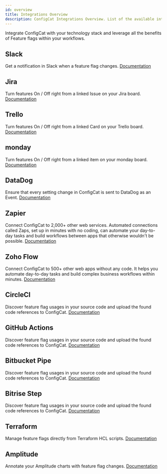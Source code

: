 ```yaml
---
id: overview
title: Integrations Overview
description: ConfigCat Integrations Overview. List of the available integrations like Datadog, GitHub, CircleCI, Bitbucket, Bitrise, Slack, Trello, Zapier, Jira, Terraform, Amplitude
---
```


Integrate ConfigCat with your technology stack and leverage all the benefits of Feature flags within your workflows.

## Slack

Get a notification in Slack when a feature flag changes.
[Documentation](slack.mdx)

## Jira

Turn features On / Off right from a linked Issue on your Jira board.
[Documentation](jira.mdx)

## Trello

Turn features On / Off right from a linked Card on your Trello board.
[Documentation](trello.mdx)

## monday

Turn features On / Off right from a linked item on your monday board.
[Documentation](monday.mdx)

## DataDog

Ensure that every setting change in ConfigCat is sent to DataDog as an Event.
[Documentation](datadog.mdx)

## Zapier

Connect ConfigCat to 2,000+ other web services. Automated connections called Zaps, set up in minutes with no coding, can automate your day-to-day tasks and build workflows between apps that otherwise wouldn't be possible.
[Documentation](zapier.mdx)

## Zoho Flow

Connect ConfigCat to 500+ other web apps without any code. It helps you automate day-to-day tasks and build complex business workflows within minutes.
[Documentation](zoho-flow.mdx)

## CircleCI

Discover feature flag usages in your source code and upload the found code references to ConfigCat.
[Documentation](circleci.mdx)

## GitHub Actions

Discover feature flag usages in your source code and upload the found code references to ConfigCat.
[Documentation](github.mdx)

## Bitbucket Pipe

Discover feature flag usages in your source code and upload the found code references to ConfigCat.
[Documentation](bitbucket.mdx)

## Bitrise Step

Discover feature flag usages in your source code and upload the found code references to ConfigCat.
[Documentation](bitrise.mdx)

## Terraform

Manage feature flags directly from Terraform HCL scripts.
[Documentation](terraform.mdx)

## Amplitude

Annotate your Amplitude charts with feature flag changes.
[Documentation](amplitude.mdx)
